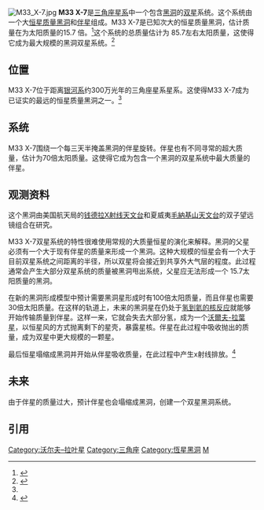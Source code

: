 [[File:M33_X-7.jpg|thumb]]
'''M33 X-7'''是[[三角座星系|三角座星系]]中一个包含[[黑洞|黑洞]]的[[双星|双星]]系统。这个系统由一个大[[恒星质量黑洞|恒星质量黑洞]]和[[伴星|伴星]]组成。M33 X-7是已知次大的恒星质量黑洞，估计质量在为太阳质量的15.7 倍。<ref>{{Cite web |url=http://www.nasa.gov/mission_pages/chandra/news/07-112.html |title=存档副本 |accessdate=2010-10-24 |archive-date=2013-09-06 |archive-url=https://www.webcitation.org/6JPyXaTcB?url=http://www.nasa.gov/mission_pages/chandra/news/07-112.html |dead-url=no }}</ref>这个系统的总质量估计为 85.7左右太阳质量，这使得它成为最大规模的黑洞双星系统。<ref name="chandra.harvard.edu">{{Cite web |url=http://chandra.harvard.edu/press/07_releases/press_101707.html |title=存档副本 |accessdate=2010-10-24 |archive-date=2019-08-03 |archive-url=https://web.archive.org/web/20190803032621/http://chandra.harvard.edu/press/07_releases/press_101707.html |dead-url=no }}</ref>

==位置==

M33 X-7位于距离[[银河系|银河系]]约300万光年的三角座星系星系。这使得M33 X-7成为已证实的最远的恒星质量黑洞之一。<ref name="chandra.harvard.edu"/>

==系统==

M33 X-7围绕一个每三天半掩盖黑洞的伴星旋转。伴星也有不同寻常的超大质量，估计为70倍太阳质量。这使得它成为包含一个黑洞的双星系统中最大质量的伴星。

==观测资料==

这个黑洞由美国航天局的[[钱德拉X射线天文台|钱德拉X射线天文台]]和夏威夷[[毛納基山天文台|毛納基山天文台]]的双子望远镜组合在研究。 

M33 X-7双星系统的特性很难使用常规的大质量恒星的演化来解释。黑洞的父星必须有一个大于现有伴星的质量来形成一个黑洞。这种大规模的恒星会有一个大于目前双星系统之间距离的半径，所以双星将会接近到共享外大气层的程度。此过程通常会产生大部分双星系统的质量被黑洞甩出系统，父星应无法形成一个 15.7太阳质量的黑洞。

在新的黑洞形成模型中预计需要黑洞星形成时有100倍太阳质量，而且伴星也需要30倍太阳质量。在这样的轨道上，未来的黑洞星在仍处于[[恒星演化|氢到氦的核反应]]就能够开始传输质量到伴星。这样一来，它就会失去大部分氢，成为一个[[沃爾夫-拉葉星|沃爾夫-拉葉星]]，以恒星风的方式抛离剩下的星壳，暴露星核。伴星在此过程中吸收抛出的质量，成为双星中更大规模的一颗星。

最后恒星塌缩成黑洞并开始从伴星吸收质量，在此过程中产生x射线排放。<ref>{{Cite web |url=http://www.space.com/scienceastronomy/massive-black-hole-binary-explained-101020.html |title=存档副本 |accessdate=2010-10-24 |archive-date=2011-01-10 |archive-url=https://web.archive.org/web/20110110103056/http://www.space.com/scienceastronomy/massive-black-hole-binary-explained-101020.html |dead-url=no }}</ref>

==未来==

由于伴星的质量过大，预计伴星也会塌缩成黑洞，创建一个双星黑洞系统。

==引用==

{{reflist}}
<!--  Submitted by WikiBhasha   v=1 time=2010-10-24:17:22:52:633-->

[[Category:沃尔夫–拉叶星|Category:沃尔夫–拉叶星]]
[[Category:三角座|Category:三角座]]
[[Category:恆星黑洞|Category:恆星黑洞]]
[[Category:双星|M]]
